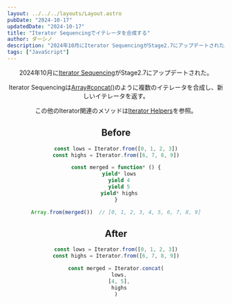 ```yaml
---
layout: ../../../layouts/Layout.astro
pubDate: "2024-10-17"
updatedDate: "2024-10-17"
title: "Iterator Sequencingでイテレータを合成する"
author: ダーシノ
description: "2024年10月にIterator SequencingがStage2.7にアップデートされた。Iterator SequencingはArray#concat()のように複数のイテレータを合成し、新しいイテレータを返す。この他のIterator関連のメソッドはIterator Helpersを参照。"
tags: ["JavaScript"]
---
```



<Header {...frontmatter} />

2024年10月に[Iterator Sequencing](https://github.com/tc39/proposal-iterator-sequencing)がStage2.7にアップデートされた。

Iterator Sequencingは[Array#concat()](https://developer.mozilla.org/ja/docs/Web/JavaScript/Reference/Global_Objects/Array/concat)のように複数のイテレータを合成し、新しいイテレータを返す。

この他のIterator関連のメソッドは[Iterator Helpers](../2024-10-16/iterator-helpers)を参照。


## Before

```js
const lows = Iterator.from([0, 1, 2, 3])
const highs = Iterator.from([6, 7, 8, 9])

const merged = function* () {
  yield* lows
  yield 4
  yield 5
  yield* highs
}

Array.from(merged())  // [0, 1, 2, 3, 4, 5, 6, 7, 8, 9]
```

## After

```js
const lows = Iterator.from([0, 1, 2, 3])
const highs = Iterator.from([6, 7, 8, 9])

const merged = Iterator.concat(
  lows,
  [4, 5],
  highs
)
```
